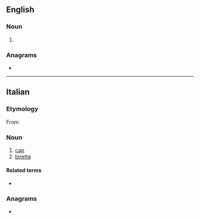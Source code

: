 ==English==

===Noun===
{{en-noun}}

# {{archaic form of|biretta|lang=en}}

{{Webster 1913}}

===Anagrams===
* {{anagrams|en|Barrette|barrette|batterer}}

----

==Italian==
===Etymology===
From {{der|it|LL.|birrus}}
===Noun===
{{it-noun|f}}

# [[cap]]
# [[biretta]]

====Related terms====
* {{l|it|berretto}}

===Anagrams===
* {{l|it|barrette}}
